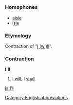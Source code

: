 =={{en}}==

[[Category:English abbreviations]]
===Homophones===
*[[aisle]]
*[[isle]]
===Etymology===
Contraction of "[[I]] [[will|(wi)ll]]".
===Contraction===
'''I'll'''

#[[I]] [[will]], I [[shall]]

[[ja:I'll]]